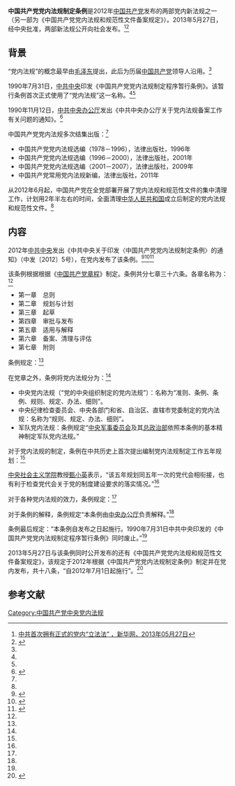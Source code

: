 '''中国共产党党内法规制定条例'''是2012年[[中国共产党|中国共产党]]发布的两部党内新法规之一（另一部为《中国共产党党内法规和规范性文件备案规定》）。2013年5月27日，经中央批准，两部新法规公开向社会发布。<ref name=lff>[http://news.xinhuanet.com/2013-05/27/c_115927432.htm 中共首次拥有正式的党内“立法法” ，新华网，2013年05月27日]</ref><ref name=sqfb>{{Cite web |url=http://news.xinhuanet.com/2013-05/27/c_115927664.htm |title=授权发布：中国共产党党内法规制定条例，新华网，2013年05月27日 |accessdate=2013年5月27日 |archive-date=2013年7月27日 |archive-url=https://web.archive.org/web/20130727033933/http://news.xinhuanet.com/2013-05/27/c_115927664.htm |dead-url=no }}</ref>

==背景==
“党内法规”的概念最早由[[毛泽东|毛泽东]]提出，此后为历届[[中国共产党|中国共产党]]领导人沿用。<ref name=jiang/>

1990年7月31日，[[中共中央|中共中央]]印发《中国共产党党内法规制定程序暂行条例》。该暂行条例首次正式使用了“党内法规”这一名称。<ref name=lff/><ref name=sqfb/>

1990年11月12日，[[中共中央办公厅|中共中央办公厅]]发出《中共中央办公厅关于党内法规备案工作有关问题的通知》。<ref>{{Cite web |url=http://cpc.people.com.cn/GB/64162/71380/71387/71592/4854514.html |title=中共中央办公厅关于党内法规备案工作有关问题的通知，中国共产党新闻网，于2013-05-27查阅 |accessdate=2013-05-27 |archive-date=2016-03-04 |archive-url=https://web.archive.org/web/20160304120619/http://cpc.people.com.cn/GB/64162/71380/71387/71592/4854514.html |dead-url=no }}</ref>

中国共产党党内法规多次结集出版：<ref name=jiang/>
*中国共产党党内法规选编（1978－1996），法律出版社，1996年
*中国共产党党内法规选编（1996－2000），法律出版社，2001年
*中国共产党党内法规选编（2001－2007），法律出版社，2009年
*中国共产党常用党内法规新编，法律出版社，2011年

从2012年6月起，中国共产党在全党部署开展了党内法规和规范性文件的集中清理工作，计划用2年半左右的时间，全面清理[[中华人民共和国|中华人民共和国]]成立后制定的党内法规和规范性文件。<ref name=lff/>

==内容==
2012年[[中共中央|中共中央]]发出《中共中央关于印发〈中国共产党党内法规制定条例〉的通知》（中发〔2012〕5号），在党内发布了该条例。<ref>{{Cite web |url=http://cpc.dehong.gov.cn/index.php?m=content&c=index&a=show&catid=275&id=4162 |title=州民政局认真组织学习《中国共产党党内法规制定条例》的情况报告，德宏州党务公开网，2012-09-17 |accessdate=2013-05-27 |archive-date=2013-01-28 |archive-url=https://web.archive.org/web/20130128174942/http://cpc.dehong.gov.cn/index.php?m=content&c=index&a=show&catid=275&id=4162 |dead-url=no }}</ref><ref>{{Cite web |url=http://cpc.dehong.gov.cn/index.php?m=content&c=index&a=show&catid=252&id=3611 |title=德宏州广播电视局关于认真开展学习《中国共产党党内法规制定条例》，德宏州党务公开网，2012-07-13 |accessdate=2013-05-27 |archive-date=2016-03-04 |archive-url=https://web.archive.org/web/20160304205500/http://cpc.dehong.gov.cn/index.php?m=content&c=index&a=show&catid=252&id=3611 |dead-url=no }}</ref><ref name=jiang>{{Cite web |url=http://www.qstheory.cn/zz/fzjs/201206/t20120604_162032.htm |title=姜明安，论中国共产党党内法规的性质与作用，北京大学学报（哲学社会科学版）2012年第3期 |accessdate=2013-05-27 |archive-date=2012-06-04 |archive-url=https://web.archive.org/web/20120604123555/http://www.qstheory.cn/zz/fzjs/201206/t20120604_162032.htm |dead-url=no }}</ref>

该条例根据根据《[[中国共产党章程|中国共产党章程]]》制定。条例共分七章三十六条。各章名称为：<ref name=sqfb/>
*第一章　总则
*第二章　规划与计划
*第三章　起草
*第四章　审批与发布
*第五章　适用与解释
*第六章　备案、清理与评估
*第七章　附则

条例规定：<ref name=sqfb/>

{{引用|第二条 党内法规是党的中央组织以及中央纪律检查委员会、中央各部门和省、自治区、直辖市党委制定的规范党组织的工作、活动和党员行为的党内规章制度的总称。<br><br>党章是最根本的党内法规，是制定其他党内法规的基础和依据。}}

在党章之外，条例将党内法规分为：<ref name=sqfb/>
*中央党内法规（“党的中央组织制定的党内法规”）：名称为“准则、条例、条例、规则、规定、办法、细则”。
*中央纪律检查委员会、中央各部门和省、自治区、直辖市党委制定的党内法规：名称为“规则、规定、办法、细则”。
*军队党内法规：条例规定“[[中共中央军事委员会|中央军事委员会]]及其[[中国人民解放军总政治部|总政治部]]依照本条例的基本精神制定军队党内法规。”

对于党内法规的制定，条例在中共历史上首次提出编制党内法规制定工作五年规划：<ref name=lff/>
{{引用|第八条　制定党内法规应当统筹进行，科学编制党内法规制定工作五年规划和年度计划，突出重点、整体推进，逐步构建内容协调、程序严密、配套完备、有效管用的党内法规制度体系。}}

[[中央社会主义学院|中央社会主义学院]]教授[[甄小英|甄小英]]表示，“该五年规划同五年一次的党代会相衔接，也有利于检查党代会关于党的制度建设要求的落实情况。”<ref name=lff/>

对于各种党内法规的效力，条例规定：<ref name=sqfb/>

{{引用|
*第二十五条　党章在党内法规中具有最高效力，其他任何党内法规都不得同党章相抵触。<br><br>中央党内法规的效力高于中央纪律检查委员会、中央各部门和省、自治区、直辖市党委制定的党内法规的效力。<br><br>省、自治区、直辖市党委制定的党内法规不得同中央纪律检查委员会、中央各部门制定的党内法规相抵触。

*第二十六条　同一机关制定的党内法规，一般规定与特别规定不一致的，适用特别规定；旧的规定与新的规定不一致的，适用新的规定。

*第二十七条　中央纪律检查委员会、中央各部门制定的党内法规对同一事项的规定不一致的，提请中央处理。

*第二十八条　中央纪律检查委员会、中央各部门和省、自治区、直辖市党委发布的党内法规有下列情形之一的，由中央责令改正或者予以撤销：
**（一）同党章和党的理论、路线、方针、政策相抵触的；
**（二）同宪法和法律不一致的；
**（三）同中央党内法规相抵触的。}}

对于条例的解释，条例规定“本条例由[[中共中央办公厅|中央办公厅]]负责解释。”<ref name=sqfb/>

条例最后规定：“本条例自发布之日起施行。1990年7月31日中共中央印发的《中国共产党党内法规制定程序暂行条例》同时废止。”<ref name=sqfb/>

2013年5月27日与该条例同时公开发布的还有《中国共产党党内法规和规范性文件备案规定》，该规定于2012年根据《中国共产党党内法规制定条例》制定并在党内发布，共十八条，“自2012年7月1日起施行”。<ref>{{Cite web |url=http://news.xinhuanet.com/politics/2013-05/27/c_115927433.htm |title=授权发布：中国共产党党内法规和规范性文件备案规定，新华网，2013年05月27日 |accessdate=2013年5月27日 |archive-date=2014年8月21日 |archive-url=https://web.archive.org/web/20140821224332/http://news.xinhuanet.com/politics/2013-05/27/c_115927433.htm |dead-url=no }}</ref>

==参考文献==
{{wikisource|中国共产党党内法规制定条例}}
{{wikisource|中国共产党党内法规和规范性文件备案规定}}
{{reflist}}

[[Category:中国共产党中央党内法规|Category:中国共产党中央党内法规]]